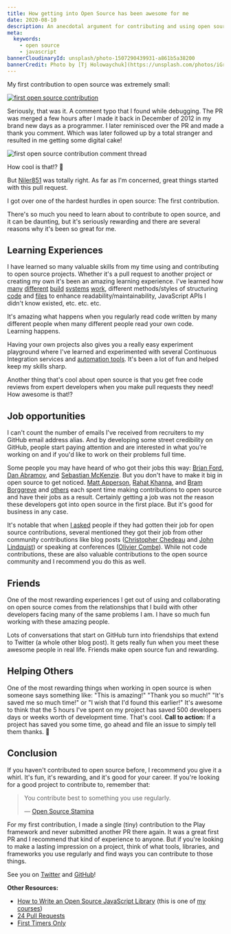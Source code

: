 ```yaml
---
title: How getting into Open Source has been awesome for me
date: 2020-08-10
description: An anecdotal argument for contributing and using open source
meta:
  keywords:
    - open source
    - javascript
bannerCloudinaryId: unsplash/photo-1507290439931-a861b5a38200
bannerCredit: Photo by [Tj Holowaychuk](https://unsplash.com/photos/iGrsa9rL11o)
---
```


My first contribution to open source was extremely small:

[![first open source contribution](https://res.cloudinary.com/kentcdodds-com/image/upload/v1625032767/kentcdodds.com/content/blog/how-getting-into-open-source-has-been-awesome-for-me/0.png)](https://github.com/playframework/playframework/pull/616)

Seriously, that was it. A comment typo that I found while debugging. The PR was
merged a few hours after I made it back in December of 2012 in my brand new days
as a programmer. I later reminisced over the PR and made a thank you comment.
Which was later followed up by a total stranger and resulted in me getting some
digital cake!

![first open source contribution comment thread](https://res.cloudinary.com/kentcdodds-com/image/upload/v1625032767/kentcdodds.com/content/blog/how-getting-into-open-source-has-been-awesome-for-me/1.png)

How cool is that!? 🍰

But [Niler851](https://github.com/Niler851) was totally right. As far as I'm
concerned, great things started with this pull request.

<callout-success class="important">
	I got over one of the hardest hurdles in open source: The first contribution.
</callout-success>

There's so much you need to learn about to contribute to open source, and it can
be daunting, but it's seriously rewarding and there are several reasons why it's
been so great for me.

## Learning Experiences

I have learned so many valuable skills from my time using and contributing to
open source projects. Whether it's a pull request to another project or creating
my own it's been an amazing learning experience. I've learned how
[many](https://webpack.js.org/) [different](https://gruntjs.com)
[build](https://gulpjs.com) [systems](https://www.gnu.org/software/make)
[work](https://docs.npmjs.com/misc/scripts), different methods/styles of
structuring [code](/blog/newspaper-code-structure) and
[files](https://gist.github.com/ryanflorence/daafb1e3cb8ad740b346) to enhance
readability/maintainability, JavaScript APIs I didn't know existed, etc. etc.
etc.

<callout-success>
	It's amazing what happens when you regularly read code written by many
	different people when many different people read your own code.
	Learning happens.
</callout-success>

Having your own projects also gives you a really easy experiment playground
where I've learned and experimented with several Continuous Integration services
and [automation tools](https://github.com/semantic-release/semantic-release).
It's been a lot of fun and helped keep my skills sharp.

Another thing that's cool about open source is that you get free code reviews
from expert developers when you make pull requests they need! How awesome is
that!?

## Job opportunities

I can't count the number of emails I've received from recruiters to my GitHub
email address alias. And by developing some street credibility on GitHub, people
start paying attention and are interested in what you're working on and if you'd
like to work on their problems full time.

Some people you may have heard of who got their jobs this way:
[Brian Ford](https://x.com/briantford),
[Dan Abramov](https://x.com/dan_abramov), and
[Sebastian McKenzie](https://x.com/sebmck). But you don't have to make it
big in open source to get noticed.
[Matt Apperson](https://x.com/mattapperson),
[Rahat Khanna](https://x.com/mappmechanic), and
[Bram Borggreve](https://x.com/beeman_nl) and
[others](https://x.com/kentcdodds/status/671565082858418180) each spent
time making contributions to open source and have their jobs as a result.
Certainly getting a job was not _the_ reason these developers got into open
source in the first place. But it's good for business in any case.

It's notable that when
[I asked](https://x.com/kentcdodds/status/671565082858418180) people if
they had gotten their job for open source contributions, several mentioned they
got their job from other community contributions like blog posts
([Christopher Chedeau](https://x.com/Vjeux) and
[John Lindquist](https://x.com/johnlindquist)) or speaking at conferences
([Olivier Combe](https://x.com/OCombe)). While not code contributions,
these are also valuable contributions to the open source community and I
recommend you do this as well.

## Friends

One of the most rewarding experiences I get out of using and collaborating on
open source comes from the relationships that I build with other developers
facing many of the same problems I am. I have so much fun working with these
amazing people.

Lots of conversations that start on GitHub turn into friendships that extend to
Twitter (a whole other blog post). It gets really fun when you meet these
awesome people in real life. Friends make open source fun and rewarding.

## Helping Others

One of the most rewarding things when working in open source is when someone
says something like: "This is amazing!" "Thank you so much!" "It's saved me so
much time!" or "I wish that I'd found this earlier!" It's awesome to think that
the 5 hours I've spent on my project has saved 500 developers days or weeks
worth of development time. That's cool. **Call to action:** If a project has
saved you some time, go ahead and file an issue to simply tell them thanks. 🎁

## Conclusion

If you haven't contributed to open source before, I recommend you give it a
whirl. It's fun, it's rewarding, and it's good for your career. If you're
looking for a good project to contribute to, remember that:

> You contribute best to something you use regularly.
>
> — [Open Source Stamina](/blog/open-source-stamina)

For my first contribution, I made a single (tiny) contribution to the Play
framework and never submitted another PR there again. It was a great first PR
and I recommend that kind of experience to anyone. But if you're looking to make
a lasting impression on a project, think of what tools, libraries, and
frameworks you use regularly and find ways you can contribute to those things.

See you on [Twitter](https://x.com/kentcdodds) and
[GitHub](https://github.com/kentcdodds)!

**Other Resources:**

- [How to Write an Open Source JavaScript Library](https://egghead.io/courses/how-to-write-an-open-source-javascript-library)
  (this is one of [my courses](/courses))
- [24 Pull Requests](http://24pullrequests.com/contributing)
- [First Timers Only](/blog/first-timers-only)
